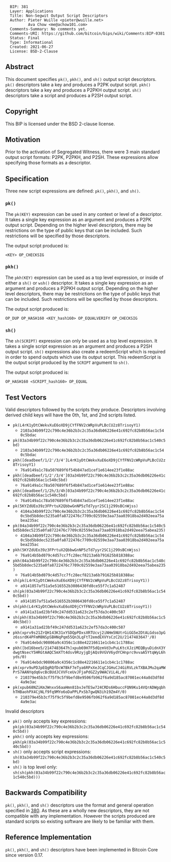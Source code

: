 <pre>
  BIP: 381
  Layer: Applications
  Title: Non-Segwit Output Script Descriptors
  Author: Pieter Wuille <pieter@wuille.net>
          Ava Chow <me@achow101.com>
  Comments-Summary: No comments yet.
  Comments-URI: https://github.com/bitcoin/bips/wiki/Comments:BIP-0381
  Status: Final
  Type: Informational
  Created: 2021-06-27
  License: BSD-2-Clause
</pre>

==Abstract==

This document specifies <tt>pk()</tt>, <tt>pkh()</tt>, and <tt>sh()</tt> output script descriptors.
<tt>pk()</tt> descriptors take a key and produces a P2PK output script.
<tt>pkh()</tt> descriptors take a key and produces a P2PKH output script.
<tt>sh()</tt> descriptors take a script and produces a P2SH output script.

==Copyright==

This BIP is licensed under the BSD 2-clause license.

==Motivation==

Prior to the activation of Segregated Witness, there were 3 main standard output script formats: P2PK, P2PKH, and P2SH.
These expressions allow specifying those formats as a descriptor.

==Specification==

Three new script expressions are defined: <tt>pk()</tt>, <tt>pkh()</tt>, and <tt>sh()</tt>.

===<tt>pk()</tt>===

The <tt>pk(KEY)</tt> expression can be used in any context or level of a descriptor.
It takes a single key expression as an argument and produces a P2PK output script.
Depending on the higher level descriptors, there may be restrictions on the type of public keys that can be included.
Such restrictions will be specified by those descriptors.

The output script produced is:
<pre>
<KEY> OP_CHECKSIG
</pre>

===<tt>pkh()</tt>===

The <tt>pkh(KEY)</tt> expression can be used as a top level expression, or inside of either a <tt>sh()</tt> or <tt>wsh()</tt> descriptor.
It takes a single key expression as an argument and produces a P2PKH output script.
Depending on the higher level descriptors, there may be restrictions on the type of public keys that can be included.
Such restrictions will be specified by those descriptors.

The output script produced is:
<pre>
OP_DUP OP_HASH160 <KEY_hash160> OP_EQUALVERIFY OP_CHECKSIG
</pre>

===<tt>sh()</tt>===

The <tt>sh(SCRIPT)</tt> expression can only be used as a top level expression.
It takes a single script expression as an argument and produces a P2SH output script.
<tt>sh()</tt> expressions also create a redeemScript which is required in order to spend outputs which use its output script.
This redeemScript is the output script produced by the <tt>SCRIPT</tt> argument to <tt>sh()</tt>.

The output script produced is:
<pre>
OP_HASH160 <SCRIPT_hash160> OP_EQUAL
</pre>

==Test Vectors==

Valid descriptors followed by the scripts they produce. Descriptors involving derived child keys will have the 0th, 1st, and 2nd scripts listed.

* <tt>pk(L4rK1yDtCWekvXuE6oXD9jCYfFNV2cWRpVuPLBcCU2z8TrisoyY1)</tt>
** <tt>2103a34b99f22c790c4e36b2b3c2c35a36db06226e41c692fc82b8b56ac1c540c5bdac</tt>
* <tt>pk(03a34b99f22c790c4e36b2b3c2c35a36db06226e41c692fc82b8b56ac1c540c5bd)</tt>
** <tt>2103a34b99f22c790c4e36b2b3c2c35a36db06226e41c692fc82b8b56ac1c540c5bdac</tt>
* <tt>pkh([deadbeef/1/2'/3/4']L4rK1yDtCWekvXuE6oXD9jCYfFNV2cWRpVuPLBcCU2z8TrisoyY1)</tt>
** <tt>76a9149a1c78a507689f6f54b847ad1cef1e614ee23f1e88ac</tt>
* <tt>pkh([deadbeef/1/2'/3/4']03a34b99f22c790c4e36b2b3c2c35a36db06226e41c692fc82b8b56ac1c540c5bd)</tt>
** <tt>76a9149a1c78a507689f6f54b847ad1cef1e614ee23f1e88ac</tt>
* <tt>pkh([deadbeef/1/2h/3/4h]03a34b99f22c790c4e36b2b3c2c35a36db06226e41c692fc82b8b56ac1c540c5bd)</tt>
** <tt>76a9149a1c78a507689f6f54b847ad1cef1e614ee23f1e88ac</tt>
* <tt>pk(5KYZdUEo39z3FPrtuX2QbbwGnNP5zTd7yyr2SC1j299sBCnWjss)</tt>
** <tt>4104a34b99f22c790c4e36b2b3c2c35a36db06226e41c692fc82b8b56ac1c540c5bd5b8dec5235a0fa8722476c7709c02559e3aa73aa03918ba2d492eea75abea235ac</tt>
* <tt>pk(04a34b99f22c790c4e36b2b3c2c35a36db06226e41c692fc82b8b56ac1c540c5bd5b8dec5235a0fa8722476c7709c02559e3aa73aa03918ba2d492eea75abea235)</tt>
** <tt>4104a34b99f22c790c4e36b2b3c2c35a36db06226e41c692fc82b8b56ac1c540c5bd5b8dec5235a0fa8722476c7709c02559e3aa73aa03918ba2d492eea75abea235ac</tt>
* <tt>pkh(5KYZdUEo39z3FPrtuX2QbbwGnNP5zTd7yyr2SC1j299sBCnWjss)</tt>
** <tt>76a914b5bd079c4d57cc7fc28ecf8213a6b791625b818388ac</tt>
* <tt>pkh(04a34b99f22c790c4e36b2b3c2c35a36db06226e41c692fc82b8b56ac1c540c5bd5b8dec5235a0fa8722476c7709c02559e3aa73aa03918ba2d492eea75abea235)</tt>
** <tt>76a914b5bd079c4d57cc7fc28ecf8213a6b791625b818388ac</tt>
* <tt>sh(pk(L4rK1yDtCWekvXuE6oXD9jCYfFNV2cWRpVuPLBcCU2z8TrisoyY1))</tt>
** <tt>a9141857af51a5e516552b3086430fd8ce55f7c1a52487</tt>
* <tt>sh(pk(03a34b99f22c790c4e36b2b3c2c35a36db06226e41c692fc82b8b56ac1c540c5bd))</tt>
** <tt>a9141857af51a5e516552b3086430fd8ce55f7c1a52487</tt>
* <tt>sh(pkh(L4rK1yDtCWekvXuE6oXD9jCYfFNV2cWRpVuPLBcCU2z8TrisoyY1))</tt>
** <tt>a9141a31ad23bf49c247dd531a623c2ef57da3c400c587</tt>
* <tt>sh(pkh(03a34b99f22c790c4e36b2b3c2c35a36db06226e41c692fc82b8b56ac1c540c5bd))</tt>
** <tt>a9141a31ad23bf49c247dd531a623c2ef57da3c400c587</tt>
* <tt>pkh(xprv9s21ZrQH143K31xYSDQpPDxsXRTUcvj2iNHm5NUtrGiGG5e2DtALGdso3pGz6ssrdK4PFmM8NSpSBHNqPqm55Qn3LqFtT2emdEXVYsCzC2U/2147483647'/0)</tt>
** <tt>76a914ebdc90806a9c4356c1c88e42216611e1cb4c1c1788ac</tt>
* <tt>pkh([bd16bee5/2147483647h]xpub69H7F5dQzmVd3vPuLKtcXJziMEQByuDidnX3YdwgtNsecY5HRGtAAQC5mXTt4dsv9RzyjgDjAQs9VGVV6ydYCHnprc9vvaA5YtqWyL6hyds/0)</tt>
** <tt>76a914ebdc90806a9c4356c1c88e42216611e1cb4c1c1788ac</tt>
* <tt>pk(xprv9uPDJpEQgRQfDcW7BkF7eTya6RPxXeJCqCJGHuCJ4GiRVLzkTXBAJMu2qaMWPrS7AANYqdq6vcBcBUdJCVVFceUvJFjaPdGZ2y9WACViL4L/0)</tt>
** <tt>210379e45b3cf75f9c5f9befd8e9506fb962f6a9d185ac87001ec44a8d3df8d4a9e3ac</tt>
* <tt>pk(xpub68NZiKmJWnxxS6aaHmn81bvJeTESw724CRDs6HbuccFQN9Ku14VQrADWgqbhhTHBaohPX4CjNLf9fq9MYo6oDaPPLPxSb7gwQN3ih19Zm4Y/0)</tt>
** <tt>210379e45b3cf75f9c5f9befd8e9506fb962f6a9d185ac87001ec44a8d3df8d4a9e3ac</tt>

Invalid descriptors

* <tt>pk()</tt> only accepts key expressions: <tt>pk(pk(03a34b99f22c790c4e36b2b3c2c35a36db06226e41c692fc82b8b56ac1c540c5bd))</tt>
* <tt>pkh()</tt> only accepts key expressions: <tt>pkh(pk(03a34b99f22c790c4e36b2b3c2c35a36db06226e41c692fc82b8b56ac1c540c5bd))</tt>
* <tt>sh()</tt> only accepts script expressions: <tt>sh(03a34b99f22c790c4e36b2b3c2c35a36db06226e41c692fc82b8b56ac1c540c5bd)</tt>
* <tt>sh()</tt> is top level only: <tt>sh(sh(pkh(03a34b99f22c790c4e36b2b3c2c35a36db06226e41c692fc82b8b56ac1c540c5bd)))</tt>

==Backwards Compatibility==

<tt>pk()</tt>, <tt>pkh()</tt>, and <tt>sh()</tt> descriptors use the format and general operation specified in [[bip-0380.mediawiki|380]].
As these are a wholly new descriptors, they are not compatible with any implementation.
However the scripts produced are standard scripts so existing software are likely to be familiar with them.

==Reference Implementation==

<tt>pk()</tt>, <tt>pkh()</tt>, and <tt>sh()</tt> descriptors have been implemented in Bitcoin Core since version 0.17.
